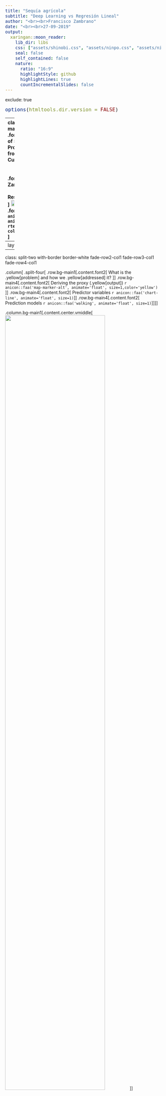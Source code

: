 ```yaml
---
title: "Sequía agrícola"
subtitle: "Deep Learning vs Regresión Lineal"
author: "<br><br>Francisco Zambrano"
date: "<br><br>27-09-2019"
output:
  xaringan::moon_reader:
    lib_dir: libs
    css: ["assets/shinobi.css", "assets/ninpo.css", "assets/ninjutsu.css"]
    seal: false
    self_contained: false
    nature:
      ratio: "16:9"
      highlightStyle: github
      highlightLines: true
      countIncrementalSlides: false
---
```

exclude: true
<style type="text/css">
code.r{
  font-size: 16px;
}
pre {
  font-size: 16px !important;
}
</style>
```r
options(htmltools.dir.version = FALSE)
```
---
class: split-two
<link rel="stylesheet" href="https://cdnjs.cloudflare.com/ajax/libs/font-awesome/4.7.0/css/font-awesome.min.css">
.column.bg-main1[
.font2.comfortaa.coral[Prediction of Seasonal Agricultural Productivity Anomalies Derived from MODIS Data for the Cultivated Land of Chile]<br></br></br>
.font2.comfortaa[Dr. Francisco Zambrano  Bigiarini <br><br> Researcher at .yellow[Hémera]<br>]
<img src="slide_img/logo_hemera.png" width=20%><img src="slide_img/Logo-UMAYOR.png" width=10%><br>
.font1.comfortaa[`r anicon::faa('link', animate='vertical', rtext='&nbsp;hemera.umayor.cl', color='white')` <br>]

.font1.comfortaa[`r anicon::faa('github', animate='pulse', rtext=' frzambra', color='white')` <br> `r anicon::faa('twitter', animate='pulse', rtext=' @frzambra', color='00acee')`<br>`r anicon::faa('envelope', animate='pulse', rtext=' francisco.zambrano@umayor.cl', color='white')`<br>]
.font_large[2019 Joint Satellite Conference, Boston, MA, USA 
</br>
<img src="slide_img/ams_CENT_tall_tag.png" width=10%><img src="slide_img/noaa.jpg" width=10%><img src="slide_img/EUMETSAT.jpg" width=25%><br>
October 3, 2019]
.font1.comfortaa[`r anicon::faa('link', animate='vertical', rtext='&nbsp;https://frzambra.github.io/JointSatellite2019/Slides-JointSatellite2019', color='white')`
]
]
.column.bg-main3.center[
.vmiddle[<img src="slide_img/sequia_agricola_araucania.gif" width=95%>]
]
<!-- --- -->
<!-- class: bg-main1 -->

<!-- # Why am I here? -->

<!-- -- -->
<!-- ### Teach you how to code in R `r emo::ji("x")` -->

<!-- -- -->
<!-- ### Teach you how you *should* use R `r emo::ji("heavy_check_mark")` -->

<!-- -- -->
<!-- ### Teach you how to make writing R code enjoyable `r emo::ji("heavy_check_mark")` -->

<!-- -- -->
<!-- ### Teach you how to learn R `r emo::ji("heavy_check_mark")` -->

<!-- --- -->
<!-- class: middle bg-main1 -->

<!-- # How most academics learn R -->

<!-- <img src="slide_img/throw_into_pool.gif" width=50%> -->

<!-- --- -->
<!-- class: middle bg-main1 -->

<!-- # How .yellow[should] you use R? -->

---
layout: true
---
class: split-two with-border border-white fade-row2-col1 fade-row3-col1 fade-row4-col1

.column[
  .split-four[
  .row.bg-main1[.content.font2[
What is the .yellow[problem] and how we .yellow[addressed] it?
  ]]
  .row.bg-main4[.content.font2[
Deriving the proxy (.yellow[output]) `r anicon::faa('map-marker-alt', animate='float', size=1,color='yellow')` 
]]
  .row.bg-main4[.content.font2[
Predictor variables `r anicon::faa('chart-line', animate='float', size=1)`
]]
  .row.bg-main4[.content.font2[
Prediction models `r anicon::faa('walking', animate='float', size=1)`]]
]]

.column.bg-main1[.content.center.vmiddle[
<!-- <img src="slide_img/GRETA-TRUMP-740x430.jpg" width=80%> -->
<img src="slide_img/2014-2018-global-temperatures-gif.gif" width=80%>
]]


<!-- --- -->
<!-- class: hide-row2-col1 hide-row3-col1 hide-row4-col1  -->
<!-- <img src="slide_img/GRETA-TRUMP-740x430.jpg" width=80%> -->
<!-- <img src="slide_img/2014-2018-global-temperatures-gif.gif" width=80%> -->
<!-- --- -->
<!-- class: hide-row3-col1 hide-row4-col1 -->
<!-- <img src="slide_img/sf_hex.gif" width=40%> -->
<!-- <img src="slide_img/r4ds.png" width=40%> -->
<!-- <img src="slide_img/chripsck_overflow.png" width=40%> -->
<!-- --- -->
<!-- class: hide-row4-col1 -->
<!-- <img src="slide_img/DeepLearn.png" width=80%> -->

<!-- --- -->
<!-- class: -->
<!-- <img src="slide_img/travolta.gif" width=80%> -->

<!-- --- -->
<!-- class: fade-row2-col1 fade-row3-col1 fade-row4-col1  -->
---
layout: false
class: bg-main1

# Cultivated land of Chile

.center[<img src="slide_img/study_area_chile.jpg" width=110%>]


---
layout: false
class: bg-main1

# .yellow[Agricultural drought] in Chile

.font2.comfortaa[A persistent .yellow[rainfall deficit] has been affecting Central-South Chile .yellow[since 2007].]

.center[<img src="slide_img/SPI12_zcNDVI_2000-2017.png" width=85%>]

<!-- --- -->
<!-- layout: false -->
<!-- class: bg-main1 -->
<!-- # .yellow[Sequía] en Chile -->

<!-- ## Año 2019 -->

<!-- .center[<img src="slide_img/declaEmergenciaAgricola.png" width=80%>] -->

---
layout: false
class: bg-main1
# How we can study agricultural drought at regional scale?

.font2.comfortaa[
- Crop growth model `r icon::fa('times')`

- Agricultural census (yield, production, ) `r icon::fa('times')`

- Using a .yellow[proxy] for agricultural productivity. `r icon::fa('check')`
  - Commonly by vegetation indices (VIs) derived from satellite images.
  - NDVI one o the most common used indices.

]


---
class: bg-main1

# .yellow[Proxy] proposed by our study

.font2.comfortaa[Cumulative NDVI within the growing season]

.center[<img src="slide_img/proxy_zcNDVI.png" width=80%>]

---
class: bg-main1

# Proposed prediction by our study

.font2.comfortaa[
- What we want to predict .yellow[(output)]? the proxy of agricultural productivity .yellow[(zcNDVI)]

- What variables we used for the prediction (.yellow[Inputs]):
  - the proxy itself months before the end of the growing season (EOS).
  - Standardized precipitation index (SPI) at 1-, 3-, 6-, 12- y 24-months .
  - Climatic oscillation indices (PDO and MEI)

- .yellow[When?:] forecast lead times from .yellow[one- to six-month] before the end of the growing season (EOS)

- .yellow[Where?:] at census units, considering those which has cultivated land.
]

---
class: split-two with-border border-white fade-row1-col1 fade-row3-col1 fade-row4-col1

.column[
  .split-four[
  .row.bg-main1[.content.font2[
What is the .yellow[problem] and how we .yellow[addressed] it?
  ]]
  .row.bg-main4[.content.font2[
Deriving the proxy (.yellow[output]) `r anicon::faa('map-marker-alt', animate='float', size=1,color='yellow')` 
]]
  .row.bg-main4[.content.font2[
Predictor variables (.yellow[inputs])
]]
  .row.bg-main4[.content.font2[
Prediction models `r anicon::faa('chart-line', animate='float', size=1)`]]
]]

.column.bg-main1[.content.center.vmiddle[
<img src="slide_img/modis.png" width=80%>
<img src="slide_img/sf_hex.gif" width=40%>
<img src="slide_img/R_SpatialAnalytics.png" width=40%>
]]

---
layout: true
class: split-two with-border border-white

.column[
  .split-four[
  .row.bg-main1[.content.font2[
Were determined the census units having > 10% of cultivated land.
  ]]
  .row.bg-main4[.content.font2[
Per census unit the Start Of the growing Season (SOS) was estimated
]]
  .row.bg-main4[.content.font2[
Per census unit the End Of the growing Season (EOS) was estimated
]]
  .row.bg-main4[.content.font2[
Finally, for each census units was calculated the proxy $(zcNDVI)$]]
]]

.column.bg-main3[.content.center.vmiddle[
{{content}}
]] 

---
class: fade-row2-col1 fade-row3-col1 fade-row4-col1 
<img src="slide_img/study_area_croplands.png" width=40%>
---
class: fade-row1-col1 fade-row3-col1 fade-row4-col1
<img src="slide_img/growing_season_sos.png" width=40%>
<img src="slide_img/phenologyScale.png" width=40%>
---
class: fade-row1-col1 fade-row2-col1 fade-row4-col1
<img src="slide_img/growing_season_length_EOS.png" width=40%>
<img src="slide_img/phenologyScale.png" width=40%>

---
class: fade-row1-col1 fade-row2-col1 fade-row3-col1
 <img src="slide_img/proxy_zcNDVI.png" width=100%>
<img src="slide_img/ImageCube.png" width=40%>
<img src="slide_img/tidy-2.png" width=40%>

---
layout: false
class: bg-main1

# Validation of the .yellow[proxy]

<img src="slide_img/validation_proxy.jpg" width=60%>
<img src="slide_img/Proxy-1.png" width=35%>

---
class: split-two with-border border-white fade-row1-col1 fade-row2-col1 fade-row4-col1

.column[
  .split-four[
  .row.bg-main1[.content.font2[
What is the .yellow[problem] and how we .yellow[addressed] it?
  ]]
  .row.bg-main4[.content.font2[
Deriving the proxy (.yellow[output]) `r anicon::faa('map-marker-alt', animate='float', size=1,color='yellow')` 
]]
  .row.bg-main4[.content.font2[
Predictor variables (.yellow[inputs])
]]
  .row.bg-main4[.content.font2[
Prediction models `r anicon::faa('chart-line', animate='float', size=1)`]]
]]

.column.bg-main1[.content.center.vmiddle[
<img src="slide_img/CHC_USAID_logos.png" width=80%>
<img src="slide_img/modis.png" width=80%>
<img src="slide_img/meiv2.timeseries.png" width=80%>
<img src="slide_img/PDO_Phase.gif" width=80%>
]]

---
layout: true
class: split-two with-border border-white

.column[
  .split-four[
  .row.bg-main1[.content.font2[
All the predictors (zcNDVI, SPIs, PDO, and MEI) were calculated from the end of the season...
  ]]
  .row.bg-main4[.content.font2[
...for forecasting lead times of one-month...
]]
  .row.bg-main4[.content.font2[
...two-month...
]]
  .row.bg-main4[.content.font2[
...until six-month...]]
]]

.column.bg-main3[.content.center.vmiddle[
{{content}}
]] 

---
class: fade-row2-col1 fade-row3-col1 fade-row4-col1
<img src="slide_img/pred_lead0.png" width=100%>
---
class: fade-row1-col1 fade-row3-col1 fade-row4-col1
<img src="slide_img/pred_lead1.png" width=100%>
---
class: fade-row1-col1 fade-row2-col1 fade-row4-col1
<img src="slide_img/pred_lead2.png" width=100%>

---
class: fade-row1-col1 fade-row2-col1 fade-row3-col1
<img src="slide_img/pred_lead6.png" width=100%>

---
layout: false
class: split-two with-border border-white fade-row1-col1 fade-row2-col1 fade-row3-col1

.column[
  .split-four[
  .row.bg-main1[.content.font2[
What is the .yellow[problem] and how we .yellow[addressed] it?
  ]]
  .row.bg-main4[.content.font2[
Deriving the proxy (.yellow[output]) `r anicon::faa('map-marker-alt', animate='float', size=1,color='yellow')` 
]]
  .row.bg-main4[.content.font2[
Predictor variables (.yellow[inputs])
]]
  .row.bg-main4[.content.font2[
Prediction models `r anicon::faa('chart-line', animate='float', size=1)`]]
]]

.column.bg-main1[.content.center.vmiddle[
<img src="slide_img/sf_hex.gif" width=40%>
<img src="slide_img/r4ds.png" width=40%>
<img src="slide_img/R_SpatialAnalytics.png" width=40%>
]]

---
layout: false
class: bg-main1

# Deep Learning vs Lineal regresion

.font2.comfortaa[

- We used a modeling scheme of .yellow[LOOCV (leave-one-out cross-validation)]
- Leaving one season out each time

.center[<img src="slide_img/loocv.png" width=80%>]

<!-- $$RMSE_{cv} = \sqrt{\frac{\sum{(zcNDVI^S-\widehat{zcNDVI^S})^2}}{n}}$$ -->

<!-- $$R^2_{cv}$$ -->

]

---
class: bg-main1

.font2.comfortaa[

# Deep Learning vs Regresión Lineal


- Deep Learning: package .yellow[H2O] `(LeDell et al., 2014)` in  `r anicon::faa('r-project', animate='bounce', size=1,color='#165CAA')` 
  - Hyperparameter optimization .yellow[Random Grid Search]
  - 15 predictors `X` 758 units `X` 17 seasons `X` 6 lead times = 1.159.740 data

- Linear regresion: function .yellow[lm] in  `r anicon::faa('r-project', animate='pulse', size=1,color='#165CAA')`
  - 12 predictors `X` 758 units `X` 17 seasons `X` 6 lead times = 927.792 regresions
  - We selected the predictor that reach the minimum error $(RMSE_{cv})$

- Models evaluation: $RMSE_{cv}$ y $R^2_{cv}$
]
---
class: bg-main1

# Results

.center[<img src="slide_img/boxplot_accuracies_r2.jpg" width=90%>]

---
class: bg-main1

# Results

.center[<img src="slide_img/boxplot_accuracies_rmse.jpg" width=90%>]

---
class: bg-main1

# Results
## Linear regresion

.center[<img src="slide_img/olr_map.jpg" width=90%>]

---
class: bg-main1

# Results
## Deep Learning

.center[<img src="slide_img/dl_map.jpg" width=90%>]


---
layout: false
class: bg-main1

# Final remarks

.font2.comfortaa[

- Deep Learning (Black Box).

- a simple linear regresion (.yellow[in this case]) equals Deep Learning

- not enough data for Deep Learning `(LeDell, 2019)`

- we should incorporate .yellow[soil moisture] as predictor

- we .yellow[need] field data for validation
]

---
class: bg-main1 center
#Thanks!

<img src="slide_img/thank-you.gif" width=90%>

---
class: split-two
<link rel="stylesheet" href="https://cdnjs.cloudflare.com/ajax/libs/font-awesome/4.7.0/css/font-awesome.min.css">
.column.bg-main1[
.font2.comfortaa.coral[Prediction of Seasonal Agricultural Productivity Anomalies Derived from MODIS Data for the Cultivated Land of Chile]<br></br></br>
.font2.comfortaa[Dr. Francisco Zambrano  Bigiarini <br><br> Researcher at .yellow[Hémera]<br>]
<img src="slide_img/logo_hemera.png" width=20%><img src="slide_img/Logo-UMAYOR.png" width=10%><br>
.font1.comfortaa[`r anicon::faa('link', animate='vertical', rtext='&nbsp;hemera.umayor.cl', color='white')` <br>]

.font1.comfortaa[`r anicon::faa('github', animate='pulse', rtext=' frzambra', color='white')` <br> `r anicon::faa('twitter', animate='pulse', rtext=' @frzambra', color='00acee')`<br>`r anicon::faa('envelope', animate='pulse', rtext=' francisco.zambrano@umayor.cl', color='white')`<br>]
.font_large[2019 Joint Satellite Conference, Boston, MA, USA 
</br>
<img src="slide_img/ams_CENT_tall_tag.png" width=10%><img src="slide_img/noaa.jpg" width=10%><img src="slide_img/EUMETSAT.jpg" width=25%><br>
October 3, 2019]
.font1.comfortaa[`r anicon::faa('link', animate='vertical', rtext='&nbsp;https://frzambra.github.io/JointSatellite2019/Slides-JointSatellite2019', color='white')`
]
]
.column.bg-main3.center[
.vmiddle[<img src="slide_img/sequia_agricola_araucania.gif" width=95%>]
]
